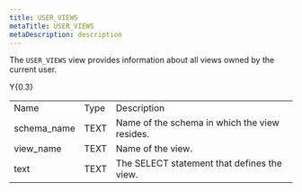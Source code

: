 ```yaml
---
title: USER_VIEWS
metaTitle: USER_VIEWS
metaDescription: description
---
```


The `USER_VIEWS` view provides information about all views owned by the
current user.

<div class="tabularcolumns">

Y{0.3}

</div>

|              |      |                                               |
| ------------ | ---- | --------------------------------------------- |
| Name         | Type | Description                                   |
| schema_name | TEXT | Name of the schema in which the view resides. |
| view_name   | TEXT | Name of the view.                             |
| text         | TEXT | The SELECT statement that defines the view.   |

